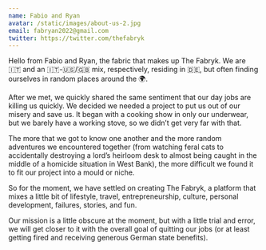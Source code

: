 ```yaml
---
name: Fabio and Ryan
avatar: /static/images/about-us-2.jpg
email: fabryan2022@gmail.com
twitter: https://twitter.com/thefabryk
---
```


Hello from Fabio and Ryan, the fabric that makes up The Fabryk. We are 🇮🇹 and an 🇮🇹-🇺🇸/🇬🇧 mix, respectively, residing in 🇩🇪, but often finding ourselves in random places around the 🌍.

After we met, we quickly shared the same sentiment that our day jobs are killing us quickly. We decided we needed a project to put us out of our misery and save us. It began with a cooking show in only our underwear, but we barely have a working stove, so we didn’t get very far with that.

The more that we got to know one another and the more random adventures we encountered together (from watching feral cats to accidentally destroying a lord’s heirloom desk to almost being caught in the middle of a homicide situation in West Bank), the more difficult we found it to fit our project into a mould or niche.

So for the moment, we have settled on creating The Fabryk, a platform that mixes a little bit of lifestyle, travel, entrepreneurship, culture, personal development, failures, stories, and fun.

Our mission is a little obscure at the moment, but with a little trial and error, we will get closer to it with the overall goal of quitting our jobs (or at least getting fired and receiving generous German state benefits).